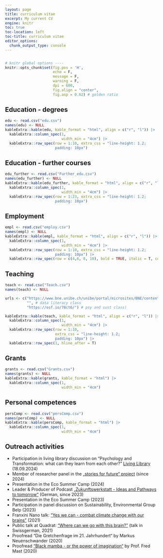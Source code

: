 ```yaml
---
layout: page
title: curriculum vitae
excerpt: My current CV
engine: knitr 
toc: true
toc-location: left
toc-title: curriculum vitae
editor_options: 
  chunk_output_type: console
---
```


```css

```

```r
# knitr global options ----
knitr::opts_chunk$set(fig.pos = 'H',
                      echo = F,
                      message = F,
                      warning = F, 
                      dpi = 600,
                      fig.align = "center", 
                      fig.asp = 0.62) # golden ratio
```


## Education - degrees
```r
edu <- read.csv("edu.csv") 
names(edu) <- NULL 
kableExtra::kable(edu, kable_format = "html", align = c("r", "l")) |> 
  kableExtra::column_spec(1, 
                          width_min = "4cm") |> 
  kableExtra::row_spec(row = 1:10, extra_css = "line-height: 1.2;
                       padding: 10px")
```

## Education - further courses

```r
edu_further <- read.csv("Further_edu.csv") 
names(edu_further) <- NULL 
kableExtra::kable(edu_further, kable_format = "html", align = c("r", "l")) |> 
  kableExtra::column_spec(1, 
                          width_min = "4cm") |> 
  kableExtra::row_spec(row = 1:23, extra_css = "line-height: 1.2;
                       padding: 10px")
```
## Employment

```r
empl <- read.csv("employ.csv") 
names(empl) <- NULL 
kableExtra::kable(empl, kable_format = "html", align = c("r", "l")) |> 
  kableExtra::column_spec(1, 
                          width_min = "4cm") |> 
  kableExtra::row_spec(row = 1:10, extra_css = "line-height: 1.2;
                       padding: 10px") |> 
  kableExtra::row_spec(row = c(4,6, 8, 10), bold = TRUE, italic = T, color = "grey")
```


## Teaching 

```r
teach <- read.csv("Teach.csv") 
names(teach) <- NULL 

urls <- c("https://www.bne.unibe.ch/unibe/portal/microsites/BNE/content/e497827/e608437/e721277/e955542/pane1150436/e1144780/Abstract_Conclusion_FNE_Gurtner_ger.pdf", 
          "", # data literacy class 
          "https://osf.io/78ct6/") # psy and sust class)

kableExtra::kable(teach, kable_format = "html", align = c("r", "l")) |> 
  kableExtra::column_spec(1, 
                          width_min = "4cm") |> 
  kableExtra::row_spec(row = 1:10, 
                       extra_css = "line-height: 1.2;
                       padding: 10px") |> 
  kableExtra::row_spec(1, hline_after = T)
```


## Grants

```r

grants <- read.csv("Grants.csv") 
names(grants) <- NULL 
kableExtra::kable(grants, kable_format = "html") |> 
  kableExtra::column_spec(1, 
                          width_min = "4cm") 
```

## 

## Personal competences

```r

persComp <- read.csv("persComp.csv") 
names(persComp) <- NULL 
kableExtra::kable(persComp, kable_format = "html") |> 
  kableExtra::column_spec(1, 
                          width_min = "4cm") 
```

## Outreach activities

- Participation in living library discussion on "Psychology and Transformation: what can they learn from each other?" [Living Library](https://scich.org/en/local-projects/living-library/) (18.09.2024)
- Member of researcher panel in the [„stories for future“ project](https://storiesforfuture.ch/) (since 2024)
- Presentation in the Eco Summer Camp (2024)
- Leader & Producer of Podcast [„Zukunftswerkstatt - Ideas and Pathways to tomorrow“](https://www.podcast.de/podcast/3277597/zukunftswerkstatt-ideen-und-wege-ins-morgen) (German, since 2023)
- Presentation in the Eco Summer Camp (2023)
- Participation in panel discussion on Sustainability, Environmental Group Belp (2023)
- Franxini Nano talk: [“Yes we can - combat climate change with our brains”](https://www.youtube.com/watch?v=uhaeB4taTZk) (2021)
- Public talk at Quadrat: [“Where can we go with this brain?”](https://www.youtube.com/watch?v=SnURgaTHwEA) (talk in Swissgerman, 2021)
- Proofread “Die Gretchenfrage im 21. Jahrhundert“ by Markus Neuenschwander (2020)
- Proofread [“Black mamba - or the power of imagination“](https://www.herder.de/leben/shop/p6/58389-black-mamba-oder-die-macht-der-imagination-ebook-epub/) by Prof. Fred Mast (2020)





<!-- **Doctor of Philosophy -- Econometrics and Business Statistics** <br> *Monash University* [*Aug 2021 --- Present*]{.cvdate} -->

<!-- -   New principles and methods for complex data preparation and integration, with applications to official statistics, web-scrapped data and satellite raster images -->
<!-- -   Monash Data Futures Institute PhD Top-Up Scholarship (2021-2024) -->
<!-- -   Expected submission date: Nov 2024 -->





<!-- ::: {.print-only .contact-block} -->
<!-- cynthia.huang@monash.edu -->
<!-- ::: -->

<!-- ## EDUCATION -->

<!-- **Doctor of Philosophy -- Econometrics and Business Statistics** <br> *Monash University* [*Aug 2021 --- Present*]{.cvdate} -->

<!-- -   New principles and methods for complex data preparation and integration, with applications to official statistics, web-scrapped data and satellite raster images -->
<!-- -   Monash Data Futures Institute PhD Top-Up Scholarship (2021-2024) -->
<!-- -   Expected submission date: Nov 2024 -->

<!-- ## WORK EXPERIENCE{style="page-break-before: always"} -->

<!-- ### Data Scientist -->

<!-- ***Freelance, Multiple Clients*** [Jan 2020 -- June 2021]{.cvdate} -->

<!-- Providing data collection, pre-processing, exploratory analysis and modelling services to clients in the early R&D stages of developing data driven products. Projects include: -->

<!-- -   Data description and preliminary product feasibility insights for a start-up real estate bond platform; including assessing suitability of various property transaction databases for use in initial product prototype. -->
<!-- -   Development of statistical anomaly detection regimes and key historical insights from internet quality time-series data for use in parametric insurance products, including documenting analysis tools in an R package. -->

<!-- ::: {.no-print} -->
<!-- ## PRESENTATIONS AND WORKSHOPS -->

<!-- -   Talk: [Misadventures with Reproducibility in R](https://github.com/cynthiahqy/rladies-2022-11) (30 Nov 2022, R Ladies Melbourne Meetup) -->
<!-- -   Talk: [Designing R Packages](https://github.com/cynthiahqy/design-r-magic_2022-10) (4 Oct 2022, Monash EBS Data Science Research Software Study Group) -->
<!-- -   Talk: [Quarto Websites as Research Compendiums](https://github.com/cynthiahqy/quarto-wiki-template) (16 Aug 2022, Monash EBS Data Science Research Software Study Group) -->
<!-- -   Workshop: [Writing academic papers with Rmarkdown and friends](https://www.cynthiahqy.com/posts/r-markdown-and-friends/) (9 Aug 2022, Monash University) -->
<!-- ::: -->

<!-- ::: {.print-only} -->
<!-- ## References -->
<!-- Available upon request -->
<!-- ::: -->




<!-- ```{=html} -->
<!-- <p class="text-center"> -->
<!--   <a class="btn btn-primary btn-lg cv-download" href="`r rmarkdown::metadata$cv$pdf`" target="_blank"> -->
<!--     <i class="fa-solid fa-file-arrow-down"></i>&ensp;Download current CV -->
<!--   </a> -->
<!-- </p> -->
<!-- <div class="embed-container"> -->
<!--   <iframe src="`r rmarkdown::metadata$cv$pdf`#toolbar=0" style="border: 0.5px;width: 100%;"></iframe> -->
<!-- </div> -->
<!-- ``` -->



<!-- ```{=html} -->
<!-- <div  style="margin: 30px; text-align: center;"> -->
<!-- <a class="btn btn-primary" href="https://www.marvinschmitt.com/blog/website-tutorial-quarto/" role="button" target="_blank" style="padding: 15px 30px;">View the tutorial for this template (+ download link)</a> -->
<!-- </div> -->
<!-- ``` -->
